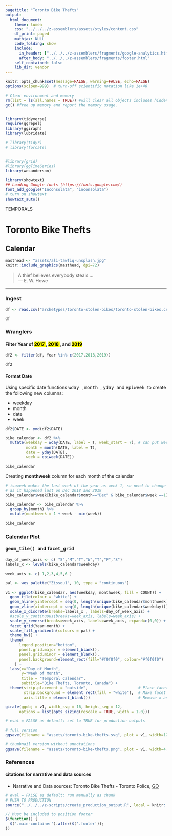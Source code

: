 ```yaml
---
pagetitle: "Toronto Bike Thefts"
output: 
  html_document:
    theme: lumen
    css: "../../../z-assemblers/assets/styles/content.css"
    df_print: paged
    mathjax: NULL
    code_folding: show
    include:
      in_header: ["../../../z-assemblers/fragments/google-analytics.html", "../../../z-assemblers/fragments/header.html"]
      after_body: "../../../z-assemblers/fragments/footer.html"
    self_contained: false
    lib_dir: vendor
---
```



```r

knitr::opts_chunk$set(message=FALSE, warning=FALSE, echo=FALSE)
options(scipen=999)  # turn-off scientific notation like 1e+48

# Clear environment and memory
rm(list = ls(all.names = TRUE)) #will clear all objects includes hidden objects.
gc() #free up memory and report the memory usage.


library(tidyverse)
require(ggrepel)
library(ggiraph)
library(lubridate)

# library(tidyr)
# library(forcats)


#library(grid)
#library(ggTimeSeries)
library(wesanderson)

library(showtext)
## Loading Google fonts (https://fonts.google.com/)
font_add_google("Inconsolata", "inconsolata")
# turn on showtext
showtext_auto()

```

<div class="activity">
TEMPORALS
</div>

# Toronto Bike Thefts
## Calendar 

```r

masthead <- "assets/ali-tawfiq-unsplash.jpg"
knitr::include_graphics(masthead, dpi=72)

```


> A thief believes everybody steals....\
--- E. W. Howe\

***

### Ingest

```r

df <- read.csv("archetypes/toronto-stolen-bikes/toronto-stolen-bikes.csv", header = TRUE, stringsAsFactors = FALSE)

df

```


### Wranglers
#### Filter __Year__ of <mark> 2017 </mark>, <mark> 2018 </mark>, and <mark> 2019 </mark>

```r

df2 <- filter(df, Year %in% c(2017,2018,2019))

df2

```

#### Format Date

Using specific date functions <kbd> wday </kbd>, <kbd> month </kbd>, <kbd> yday </kbd> and <kbd> epiweek </kbd> to create the following new columns:

* weekday
* month
* date
* week

```r

df2$DATE <- ymd(df2$DATE)

bike_calendar <- df2 %>% 
  mutate(weekday = wday(DATE, label = T, week_start = 7), # can put week_start = 1 to start week on Monday
         month = month(DATE, label = T),
         date = yday(DATE),
         week = epiweek(DATE))

bike_calendar

```

Creating __monthweek__ column for each month of the calendar

```r

# isoweek makes the last week of the year as week 1, so need to change that to week 53 for the plot
# as it happened last on Dec 2018 and 2019
bike_calendar$week[bike_calendar$month=="Dec" & bike_calendar$week ==1] = 53

bike_calendar <- bike_calendar %>%
  group_by(month) %>%
  mutate(monthweek = 1 + week - min(week))

bike_calendar

```



### Calendar Plot
#### <kbd> geom_tile() </kbd> and <kbd> facet_grid </kbd> 

```r

day_of_week_axis <- c( "S","M","T","W","T","F","S")
labels_x <- levels(bike_calendar$weekday)

week_axis <- c( 1,2,3,4,5,6 )

pal <- wes_palette("Zissou1", 10, type = "continuous")

v1 <- ggplot(bike_calendar, aes(weekday, monthweek, fill = COUNT)) + 
  geom_tile(colour = "white") + 
  geom_hline(yintercept = seq(0, length(unique(bike_calendar$monthweek))) + .5, color="white") +
  geom_vline(xintercept = seq(0, length(unique(bike_calendar$weekday))) + .5, color="white") +
  scale_x_discrete(breaks=labels_x , labels=day_of_week_axis) +
  #scale_y_continuous(breaks=week_axis, labels=week_axis) +
  scale_y_reverse(breaks=week_axis, labels=week_axis, expand=c(0,0)) +
  facet_grid(Year~month) + 
  scale_fill_gradientn(colours = pal) + 
  theme_bw() +
  theme(
      legend.position="bottom",
      panel.grid.major = element_blank(),
      panel.grid.minor = element_blank(),
      panel.background=element_rect(fill="#f0f0f0", colour="#f0f0f0")
    ) +
  labs(x="Day of Month",
       y="Week of Month",
       title = "Temporal Calendar", 
       subtitle="Bike Thefts, Toronto, Canada") +
  theme(strip.placement = "outside",                      # Place facet labels outside x axis labels.
        strip.background = element_rect(fill = "white"),  # Make facet label background white.
        axis.title = element_blank())                     # Remove x and y axis titles.

girafe(ggobj = v1, width_svg = 16, height_svg = 12,
      options = list(opts_sizing(rescale = TRUE, width = 1.0)))


```


```r

# eval = FALSE as default; set to TRUE for production outputs

# full version
ggsave(filename = "assets/toronto-bike-thefts.svg", plot = v1, width=1280/72, height=720/72)

# thumbnail version without annotations
ggsave(filename = "assets/toronto-bike-thefts.png", plot = v1, width=4, height=2.25)

```


### References
#### citations for narrative and data sources

* Narrative and Data sources: Toronto Bike Thefts - Toronto Police, [GO](https://data.torontopolice.on.ca/datasets/bicycle-thefts){target="_blank"}



```r

# eval = FALSE as default; run manually as chunk
# PUSH TO PRODUCTION
source("../../../z-scripts/create_production_output.R", local = knitr::knit_global())

```



```js

// Must be included to position footer
$(function() {
  $('.main-container').after($('.footer'));
})

```

